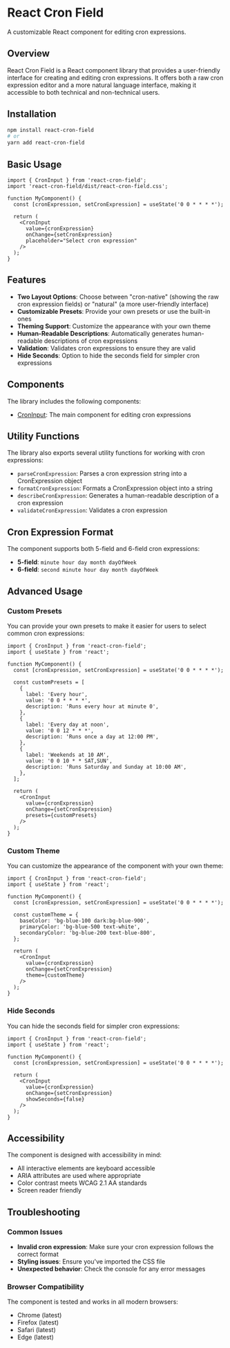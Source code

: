 
<Meta title="Introduction" />

# React Cron Field

A customizable React component for editing cron expressions.

## Overview

React Cron Field is a React component library that provides a user-friendly interface for creating and editing cron expressions. It offers both a raw cron expression editor and a more natural language interface, making it accessible to both technical and non-technical users.

## Installation

```bash
npm install react-cron-field
# or
yarn add react-cron-field
```

## Basic Usage

```tsx
import { CronInput } from 'react-cron-field';
import 'react-cron-field/dist/react-cron-field.css';

function MyComponent() {
  const [cronExpression, setCronExpression] = useState('0 0 * * * *');

  return (
    <CronInput
      value={cronExpression}
      onChange={setCronExpression}
      placeholder="Select cron expression"
    />
  );
}
```

## Features

- **Two Layout Options**: Choose between "cron-native" (showing the raw cron expression fields) or "natural" (a more user-friendly interface)
- **Customizable Presets**: Provide your own presets or use the built-in ones
- **Theming Support**: Customize the appearance with your own theme
- **Human-Readable Descriptions**: Automatically generates human-readable descriptions of cron expressions
- **Validation**: Validates cron expressions to ensure they are valid
- **Hide Seconds**: Option to hide the seconds field for simpler cron expressions

## Components

The library includes the following components:

- [CronInput](/?path=/docs/components-croninput--docs): The main component for editing cron expressions
## Utility Functions

The library also exports several utility functions for working with cron expressions:

- `parseCronExpression`: Parses a cron expression string into a CronExpression object
- `formatCronExpression`: Formats a CronExpression object into a string
- `describeCronExpression`: Generates a human-readable description of a cron expression
- `validateCronExpression`: Validates a cron expression

## Cron Expression Format

The component supports both 5-field and 6-field cron expressions:

- **5-field**: `minute hour day month dayOfWeek`
- **6-field**: `second minute hour day month dayOfWeek`

## Advanced Usage

### Custom Presets

You can provide your own presets to make it easier for users to select common cron expressions:

```tsx
import { CronInput } from 'react-cron-field';
import { useState } from 'react';

function MyComponent() {
  const [cronExpression, setCronExpression] = useState('0 0 * * * *');

  const customPresets = [
    {
      label: 'Every hour',
      value: '0 0 * * * *',
      description: 'Runs every hour at minute 0',
    },
    {
      label: 'Every day at noon',
      value: '0 0 12 * * *',
      description: 'Runs once a day at 12:00 PM',
    },
    {
      label: 'Weekends at 10 AM',
      value: '0 0 10 * * SAT,SUN',
      description: 'Runs Saturday and Sunday at 10:00 AM',
    },
  ];

  return (
    <CronInput
      value={cronExpression}
      onChange={setCronExpression}
      presets={customPresets}
    />
  );
}
```

### Custom Theme

You can customize the appearance of the component with your own theme:

```tsx
import { CronInput } from 'react-cron-field';
import { useState } from 'react';

function MyComponent() {
  const [cronExpression, setCronExpression] = useState('0 0 * * * *');

  const customTheme = {
    baseColor: 'bg-blue-100 dark:bg-blue-900',
    primaryColor: 'bg-blue-500 text-white',
    secondaryColor: 'bg-blue-200 text-blue-800',
  };

  return (
    <CronInput
      value={cronExpression}
      onChange={setCronExpression}
      theme={customTheme}
    />
  );
}
```

### Hide Seconds

You can hide the seconds field for simpler cron expressions:

```tsx
import { CronInput } from 'react-cron-field';
import { useState } from 'react';

function MyComponent() {
  const [cronExpression, setCronExpression] = useState('0 0 * * * *');

  return (
    <CronInput
      value={cronExpression}
      onChange={setCronExpression}
      showSeconds={false}
    />
  );
}
```

## Accessibility

The component is designed with accessibility in mind:

- All interactive elements are keyboard accessible
- ARIA attributes are used where appropriate
- Color contrast meets WCAG 2.1 AA standards
- Screen reader friendly

## Troubleshooting

### Common Issues

- **Invalid cron expression**: Make sure your cron expression follows the correct format
- **Styling issues**: Ensure you've imported the CSS file
- **Unexpected behavior**: Check the console for any error messages

### Browser Compatibility

The component is tested and works in all modern browsers:

- Chrome (latest)
- Firefox (latest)
- Safari (latest)
- Edge (latest)


